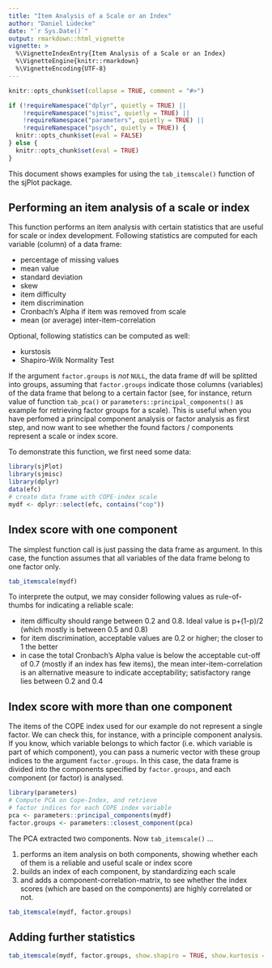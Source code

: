 ```yaml
---
title: "Item Analysis of a Scale or an Index"
author: "Daniel Lüdecke"
date: "`r Sys.Date()`"
output: rmarkdown::html_vignette
vignette: >
  %\VignetteIndexEntry{Item Analysis of a Scale or an Index}
  %\VignetteEngine{knitr::rmarkdown}
  %\VignetteEncoding{UTF-8}
---
```


```r
knitr::opts_chunk$set(collapse = TRUE, comment = "#>")

if (!requireNamespace("dplyr", quietly = TRUE) ||
    !requireNamespace("sjmisc", quietly = TRUE) ||
    !requireNamespace("parameters", quietly = TRUE) ||
    !requireNamespace("psych", quietly = TRUE)) {
  knitr::opts_chunk$set(eval = FALSE)
} else {
  knitr::opts_chunk$set(eval = TRUE)
}
```

This document shows examples for using the `tab_itemscale()` function of the sjPlot package.

## Performing an item analysis of a scale or index

This function performs an item analysis with certain statistics that are useful for scale or index development. Following statistics are computed for each variable (column) of a data frame:

* percentage of missing values
* mean value
* standard deviation
* skew
* item difficulty
* item discrimination
* Cronbach's Alpha if item was removed from scale
* mean (or average) inter-item-correlation

Optional, following statistics can be computed as well:

* kurstosis
* Shapiro-Wilk Normality Test

If the argument `factor.groups` is _not_ `NULL`, the data frame df will be splitted into groups, assuming that `factor.groups` indicate those columns (variables) of the data frame that belong to a certain factor (see, for instance, return value of function `tab_pca()` or `parameters::principal_components()` as example for retrieving factor groups for a scale). This is useful when you have perfomed a principal component analysis or factor analysis as first step, and now want to see whether the found factors / components represent a scale or index score.

To demonstrate this function, we first need some data:

```r
library(sjPlot)
library(sjmisc)
library(dplyr)
data(efc)
# create data frame with COPE-index scale
mydf <- dplyr::select(efc, contains("cop"))
```

## Index score with one component

The simplest function call is just passing the data frame as argument. In this case, the function assumes that all variables of the data frame belong to one factor only.

```r
tab_itemscale(mydf)
```

To interprete the output, we may consider following values as rule-of-thumbs for indicating a reliable scale:

* item difficulty should range between 0.2 and 0.8. Ideal value is p+(1-p)/2 (which mostly is between 0.5 and 0.8)
* for item discrimination, acceptable values are 0.2 or higher; the closer to 1 the better
* in case the total Cronbach's Alpha value is below the acceptable cut-off of 0.7 (mostly if an index has few items), the mean inter-item-correlation is an alternative measure to indicate acceptability; satisfactory range lies between 0.2 and 0.4

## Index score with more than one component

The items of the COPE index used for our example do not represent a single factor. We can check this, for instance, with a principle component analysis. If you know, which variable belongs to which factor (i.e. which variable is part of which component), you can pass a numeric vector with these group indices to the argument `factor.groups`. In this case, the data frame is divided into the components specified by `factor.groups`, and each component (or factor) is analysed.

```r
library(parameters)
# Compute PCA on Cope-Index, and retrieve 
# factor indices for each COPE index variable
pca <- parameters::principal_components(mydf)
factor.groups <- parameters::closest_component(pca)
```

The PCA extracted two components. Now `tab_itemscale()` ...

1. performs an item analysis on both components, showing whether each of them is a reliable and useful scale or index score
2. builds an index of each component, by standardizing each scale
3. and adds a component-correlation-matrix, to see whether the index scores (which are based on the components) are highly correlated or not.

```r
tab_itemscale(mydf, factor.groups)
```

## Adding further statistics

```r
tab_itemscale(mydf, factor.groups, show.shapiro = TRUE, show.kurtosis = TRUE)
```

